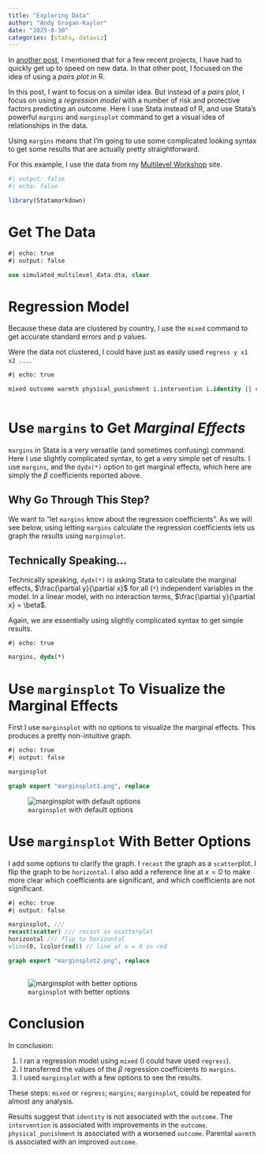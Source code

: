 ```yaml
---
title: "Exploring Data"
author: "Andy Grogan-Kaylor" 
date: "2025-8-30"
categories: [stats, dataviz]
---
```


In [another post](../pairs-plots), I mentioned that for a few recent projects, I have had to quickly get up to speed on new data. In that other post, I focused on the idea of using a *pairs plot* in R. 

In this post, I want to focus on a similar idea. But instead of a *pairs plot*, I focus on using a *regression model* with a number of risk and protective factors predicting an outcome. Here I use Stata instead of R, and use Stata's powerful `margins` and `marginsplot` command to get a visual idea of relationships in the data. 

Using `margins` means that I'm going to use some complicated looking syntax to get some results that are actually pretty straightforward.

For this example, I use the data from my [Multilevel Workshop](https://agrogan1.github.io/multilevel-workshop/) site.


```r
#| output: false
#| echo: false

library(Statamarkdown)

```

# Get The Data

```stata
#| echo: true
#| output: false

use simulated_multilevel_data.dta, clear

```

# Regression Model

Because these data are clustered by country, I use the `mixed` command to get accurate standard errors and p values. 

Were the data not clustered, I could have just as easily used `regress y x1 x2 ...`.

```stata
#| echo: true

mixed outcome warmth physical_punishment i.intervention i.identity || country: 
  
```

# Use `margins` to Get *Marginal Effects*

`margins` in Stata is a very versatile (and sometimes confusing) command. Here I use slightly complicated syntax, to get a very simple set of results. I use `margins`, and the `dydx(*)` option to get marginal effects, which here are simply the $\beta$ coefficients reported above.

::: {.callout-tip collapse="false"}
## Why Go Through This Step?

We want to "let `margins` know about the regression coefficients".  As we will see below, using letting `margins` calculate the regression coefficients lets us graph the results using `marginsplot`.
:::

::: {.callout-tip collapse="true"}
## Technically Speaking...

Technically speaking, `dydx(*)` is asking Stata to calculate the marginal effects, $\frac{\partial y}{\partial x}$ for all (`*`) independent variables in the model. In a linear model, with no interaction terms, $\frac{\partial y}{\partial x} = \beta$. 

Again, we are essentially using slightly complicated syntax to get simple results. 
:::

```stata
#| echo: true

margins, dydx(*)

```

# Use `marginsplot` To Visualize the Marginal Effects

First I use `marginsplot` with no options to visualize the marginal effects. This produces a pretty non-intuitive graph.

```stata
#| echo: true
#| output: false

marginsplot

graph export "marginsplot1.png", replace

```

![`marginsplot` with default options](marginsplot1.png)

# Use `marginsplot` With Better Options

I add some options to clarify the graph. I `recast` the graph as a `scatter`plot. I flip the graph to be `horizontal`. I also add a reference line at $x = 0$ to make more clear which coefficients are significant, and which coefficients are not significant. 

```stata
#| echo: true
#| output: false

marginsplot, ///
recast(scatter) /// recast as scatterplot
horizontal /// flip to horizontal
xline(0, lcolor(red)) // line at x = 0 in red

graph export "marginsplot2.png", replace
  
```

![`marginsplot` with better options](marginsplot2.png)

# Conclusion

In conclusion:

1. I ran a regression model using `mixed` (I could have used `regress`). 
2. I transferred the values of the $\beta$ regression coefficients to `margins`. 
3. I used `marginsplot` with a few options to see the results.

These steps: `mixed` or `regress`; `margins`; `marginsplot`, could be repeated for almost any analysis.

Results suggest that `identity` is not associated with the `outcome`. The `intervention` is associated with improvements in the `outcome`. `physical_punishment` is associated with a worsened `outcome`. Parental `warmth` is associated with an improved `outcome`.





